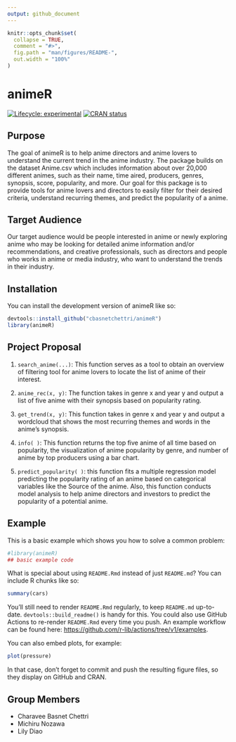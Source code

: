 ```yaml
---
output: github_document
---
```


<!-- README.md is generated from README.Rmd. Please edit that file -->

```r
knitr::opts_chunk$set(
  collapse = TRUE,
  comment = "#>",
  fig.path = "man/figures/README-",
  out.width = "100%"
)
```

# animeR

<!-- badges: start -->
[![Lifecycle: experimental](https://img.shields.io/badge/lifecycle-experimental-orange.svg)](https://lifecycle.r-lib.org/articles/stages.html#experimental)
[![CRAN status](https://www.r-pkg.org/badges/version/animeR)](https://CRAN.R-project.org/package=animeR)
<!-- badges: end -->

## Purpose 

The goal of animeR is to help anime directors and anime lovers to understand the current trend in the anime industry. The package builds on the dataset Anime.csv which includes information about over 20,000 different animes, such as their name, time aired, producers, genres, synopsis, score, popularity, and more. Our goal for this package is to provide tools for anime lovers and directors to easily filter for their desired criteria, understand recurring themes, and predict the popularity of a anime.

## Target Audience

Our target audience would be people interested in anime or newly exploring anime who may be looking for detailed anime information and/or recommendations, and creative professionals, such as directors and people who works in anime or media industry, who want to understand the trends in their industry.

## Installation

You can install the development version of animeR like so:

``` r
devtools::install_github("cbasnetchettri/animeR")
library(animeR)
```

## Project Proposal

1) `search_anime(...)`: This function serves as a tool to obtain an overview of  filtering tool for anime lovers to locate the list of anime of their interest. 

2) `anime_rec(x, y)`:  The function takes in genre x and year y and output a list of five anime with their synopsis based on popularity rating.

3) `get_trend(x, y)`: This function takes in genre x and year y and output a wordcloud that shows the most recurring themes and words in the anime’s synopsis. 

4) `info( )`: This function returns the top five anime of all time based on popularity, the visualization of anime popularity by genre, and number of anime by top producers using a bar chart. 

5) `predict_popularity( )`: this function fits a multiple regression model predicting the popularity rating of an anime based on categorical variables like the Source of the anime. Also, this function conducts model analysis to help anime directors and investors to predict the popularity of a potential anime. 


## Example

This is a basic example which shows you how to solve a common problem:

```r
#library(animeR)
## basic example code
```

What is special about using `README.Rmd` instead of just `README.md`? You can include R chunks like so:

```r
summary(cars)
```

You'll still need to render `README.Rmd` regularly, to keep `README.md` up-to-date. `devtools::build_readme()` is handy for this. You could also use GitHub Actions to re-render `README.Rmd` every time you push. An example workflow can be found here: <https://github.com/r-lib/actions/tree/v1/examples>.

You can also embed plots, for example:

```r
plot(pressure)
```

In that case, don't forget to commit and push the resulting figure files, so they display on GitHub and CRAN.

## Group Members 

- Charavee Basnet Chettri 
- Michiru Nozawa
- Lily Diao
